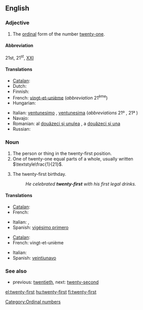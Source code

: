 ==English==

===Adjective===
{{en-adj|pos=[[twenty]]-[[first]]|-}}

# The [[ordinal number|ordinal]] form of the number [[twenty-one]].

====Abbreviation====
21st, 21<sup>st</sup>, [[XXI]]

====Translations====
{{trans-top|the ordinal form of the number twenty-one}}
* [[Catalan]]: {{t+|ca|vint-i-unè|m}}
* Dutch: {{t-|nl|eenentwintigste}}
* Finnish: {{t+|fi|kahdeskymmenesensimmäinen}}
* French: [[vingt-et-unième]] (''abbreviation'' 21<sup>ème</sup>)
* Hungarian: {{t+|hu|huszonegyedik}}
{{trans-mid}}
* Italian: [[ventunesimo]] {{m}}, [[ventunesima]] {{f}} (''abbreviations'' 21º {{m}}, 21ª {{f}})
* Navajo: {{tø|nv|naadiin łaʼ góneʼ}}
* Romanian: al [[douăzeci şi unulea]] {{m}}, a [[douăzeci şi una]] {{f}}
* Russian: {{t|ru|двадцать первый|tr=dvádcat' p'érvyj}}
{{trans-bottom}}

===Noun===
{{en-noun|sg=[[twenty]]-[[first]]}}

# The person or thing in the twenty-first position.
# One of twenty-one equal parts of a whole, usually written <math>\textstyle\frac{1}{21}</math>.
# {{informal|USA}} The twenty-first birthday.
#: ''He celebrated '''twenty-first''' with his first legal drinks.''

====Translations====
{{trans-top|ordinal}}
* [[Catalan]]: {{t+|ca|vint-i-unè|m}}
* French: {{t+|fr|vingt-et-unième|m|f}}
{{trans-mid}}
* Italian: {{t+|it|ventunesimo|m}}, {{t-|it|ventunesima|f}}
* Spanish: [[vigésimo primero]]
{{trans-bottom}}

{{trans-top|portion of a whole}}
* [[Catalan]]: {{t+|ca|vint-i-unè|m}}
* French: vingt-et-unième {{m}}
{{trans-mid}}
* Italian: {{t+|it|ventunesimo|m}}
* Spanish: [[veintiunavo]]
{{trans-bottom}}

===See also===
* previous: [[twentieth]], next: [[twenty-second]]

[[Category:Ordinal numbers]]

[[el:twenty-first]]
[[hu:twenty-first]]
[[fi:twenty-first]]